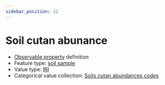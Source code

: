 ```yaml
---
sidebar_position: 12
---
```



# Soil cutan abunance

- [Observable property](/viewers/dawe-vocabs?uri=https://linked.data.gov.au/def/nrm/90dc7158-cc88-45ba-ad74-be80321e0344) definition
- Feature type: [soil sample](http://linked.data.gov.au/def/tern-cv/06461021-a6c2-4175-9651-23653c2b9116)
- Value type: [IRI](https://w3id.org/tern/ontologies/tern/IRI)
- Categorical value collection: [Soils cutan abundances codes](/viewers/dawe-vocabs?uri=https://linked.data.gov.au/def/nrm/984fbd63-e521-4fef-80f9-bcb9307a76a9)

<Example protocolModule="soil-pit-characterization" observableProperty="https://linked.data.gov.au/def/nrm/90dc7158-cc88-45ba-ad74-be80321e0344" />

